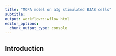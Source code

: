 ```yaml
---
title: "MOFA model on aIg stimulated BJAB cells"
subtitle: 
output: workflowr::wflow_html
editor_options:
  chunk_output_type: console
---
```


## Introduction

```r

```

